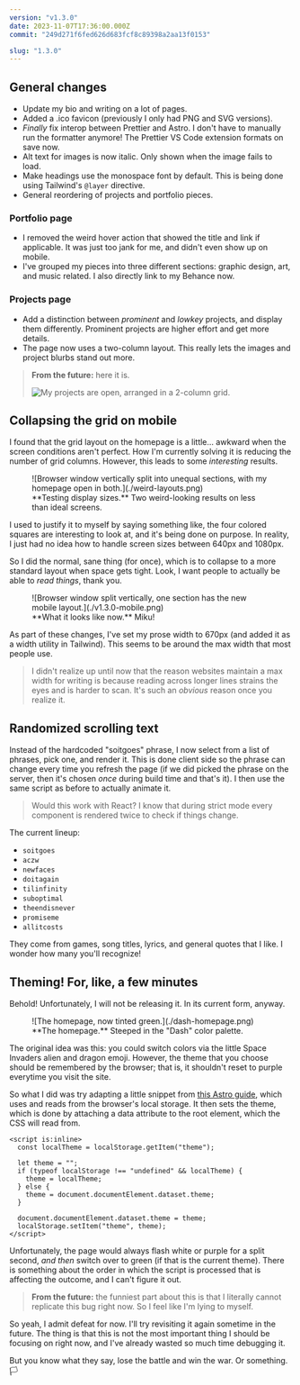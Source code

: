 ```yaml
---
version: "v1.3.0"
date: 2023-11-07T17:36:00.000Z
commit: "249d271f6fed626d683fcf8c89398a2aa13f0153"

slug: "1.3.0"
---
```


## General changes

- Update my bio and writing on a lot of pages.
- Added a .ico favicon (previously I only had PNG and SVG versions).
- _Finally_ fix interop between Prettier and Astro. I don't have to manually run the formatter anymore! The Prettier VS Code extension formats on save now.
- Alt text for images is now italic. Only shown when the image fails to load.
- Make headings use the monospace font by default. This is being done using Tailwind's `@layer` directive.
- General reordering of projects and portfolio pieces.

### Portfolio page

- I removed the weird hover action that showed the title and link if applicable. It was just too jank for me, and didn't even show up on mobile.
- I've grouped my pieces into three different sections: graphic design, art, and music related. I also directly link to my Behance now.

### Projects page

- Add a distinction between _prominent_ and _lowkey_ projects, and display them differently. Prominent projects are higher effort and get more details.
- The page now uses a two-column layout. This really lets the images and project blurbs stand out more.

> **From the future:** here it is.
>
> ![My projects are open, arranged in a 2-column grid.](./v1.3.0-projects.png)

## Collapsing the grid on mobile

I found that the grid layout on the homepage is a little... awkward when the screen conditions aren't perfect. How I'm currently solving it is reducing the number of grid columns. However, this leads to some _interesting_ results.

<figure>
  ![Browser window vertically split into unequal sections, with my homepage open in
  both.](./weird-layouts.png)
  <figcaption>
    **Testing display sizes.** Two weird-looking results on less than ideal screens.
  </figcaption>
</figure>

I used to justify it to myself by saying something like, the four colored squares are interesting to look at, and it's being done on purpose. In reality, I just had no idea how to handle screen sizes between 640px and 1080px.

So I did the normal, sane thing (for once), which is to collapse to a more standard layout when space gets tight. Look, I want people to actually be able to _read things_, thank you.

<figure>
  ![Browser window split vertically, one section has the new mobile layout.](./v1.3.0-mobile.png)
  <figcaption>**What it looks like now.** Miku!</figcaption>
</figure>

As part of these changes, I've set my prose width to 670px (and added it as a width utility in Tailwind). This seems to be around the max width that most people use.

> I didn't realize up until now that the reason websites maintain a max width for writing is because reading across longer lines strains the eyes and is harder to scan. It's such an _obvious_ reason once you realize it.

## Randomized scrolling text

Instead of the hardcoded "soitgoes" phrase, I now select from a list of phrases, pick one, and render it. This is done client side so the phrase can change every time you refresh the page (if we did picked the phrase on the server, then it's chosen _once_ during build time and that's it). I then use the same script as before to actually animate it.

> Would this work with React? I know that during strict mode every component is rendered twice to check if things change.

The current lineup:

- `soitgoes`
- `aczw`
- `newfaces`
- `doitagain`
- `tilinfinity`
- `suboptimal`
- `theendisnever`
- `promiseme`
- `allitcosts`

They come from games, song titles, lyrics, and general quotes that I like. I wonder how many you'll recognize!

## Theming! For, like, a few minutes

Behold! Unfortunately, I will not be releasing it. In its current form, anyway.

<figure>
  ![The homepage, now tinted green.](./dash-homepage.png)
  <figcaption>**The homepage.** Steeped in the "Dash" color palette.</figcaption>
</figure>

The original idea was this: you could switch colors via the little Space Invaders alien and dragon emoji. However, the theme that you choose should be remembered by the browser; that is, it shouldn't reset to purple everytime you visit the site.

So what I did was try adapting a little snippet from [this Astro guide](https://docs.astro.build/en/tutorial/6-islands/2/#add-client-side-interactivity), which uses and reads from the browser's local storage. It then sets the theme, which is done by attaching a data attribute to the root element, which the CSS will read from.

```astro
<script is:inline>
  const localTheme = localStorage.getItem("theme");

  let theme = "";
  if (typeof localStorage !== "undefined" && localTheme) {
    theme = localTheme;
  } else {
    theme = document.documentElement.dataset.theme;
  }

  document.documentElement.dataset.theme = theme;
  localStorage.setItem("theme", theme);
</script>
```

Unfortunately, the page would always flash white or purple for a split second, _and then_ switch over to green (if that is the current theme). There is something about the order in which the script is processed that is affecting the outcome, and I can't figure it out.

> **From the future:** the funniest part about this is that I literally cannot replicate this bug right now. So I feel like I'm lying to myself.

So yeah, I admit defeat for now. I'll try revisiting it again sometime in the future. The thing is that this is not the most important thing I should be focusing on right now, and I've already wasted so much time debugging it.

But you know what they say, lose the battle and win the war. Or something. 🏳️
